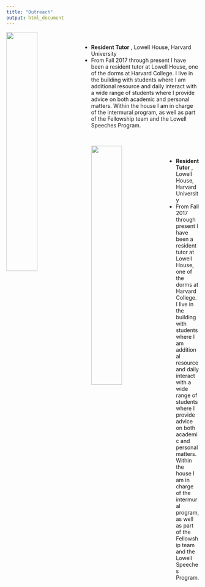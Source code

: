 ```yaml
---
title: "Outreach"
output: html_document
---
```


<img src="images/Lowell_HF_1.jpg" style="width:40%; border:0px solid; margin-right: 20px" align="left">

<br>

* **Resident Tutor** , Lowell House, Harvard University
* From Fall 2017 through present I have been a resident tutor at Lowell House, one of the dorms at Harvard College. I live in the building with students where I am additional resource and daily interact with a wide range of students where I provide advice on both academic and personal matters. Within the house I am in charge of the intermural program, as well as part of the Fellowship team and the Lowell Speeches Program.

<br>




<img src="images/Lowell_HF_1.jpg" style="width:40%; border:0px solid; margin-right: 20px" align="left">

<br>

* **Resident Tutor** , Lowell House, Harvard University
* From Fall 2017 through present I have been a resident tutor at Lowell House, one of the dorms at Harvard College. I live in the building with students where I am additional resource and daily interact with a wide range of students where I provide advice on both academic and personal matters. Within the house I am in charge of the intermural program, as well as part of the Fellowship team and the Lowell Speeches Program.

<br>
<br>

